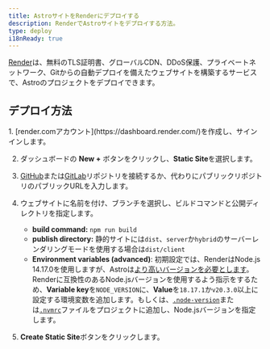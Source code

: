 ```yaml
---
title: AstroサイトをRenderにデプロイする
description: RenderでAstroサイトをデプロイする方法。
type: deploy
i18nReady: true
---
```


[Render](https://render.com/)は、無料のTLS証明書、グローバルCDN、DDoS保護、プライベートネットワーク、Gitからの自動デプロイを備えたウェブサイトを構築するサービスで、Astroのプロジェクトをデプロイできます。

## デプロイ方法

<Steps>
1. [render.comアカウント](https://dashboard.render.com/)を作成し、サインインします。

2. ダッシュボードの **New +** ボタンをクリックし、**Static Site**を選択します。

3. [GitHub](https://github.com/)または[GitLab](https://about.gitlab.com/)リポジトリを接続するか、代わりにパブリックリポジトリのパブリックURLを入力します。

4. ウェブサイトに名前を付け、ブランチを選択し、ビルドコマンドと公開ディレクトリを指定します。
   - **build command:** `npm run build`
   - **publish directory:** 静的サイトには`dist`、`server`か`hybrid`のサーバーレンダリングモードを使用する場合は`dist/client`
   - **Environment variables (advanced)**: 初期設定では、RenderはNode.js 14.17.0を使用しますが、Astroは[より高いバージョンを必要とします](/ja/install-and-setup/#前提条件)。Renderに互換性のあるNode.jsバージョンを使用するよう指示をするため、**Variable key**を`NODE_VERSION`に、**Value**を`18.17.1`か`v20.3.0`以上に設定する環境変数を追加します。もしくは、[`.node-version`](https://render.com/docs/node-version)または[`.nvmrc`](https://render.com/docs/node-version)ファイルをプロジェクトに追加し、Node.jsバージョンを指定します。

5. **Create Static Site**ボタンをクリックします。
</Steps>
